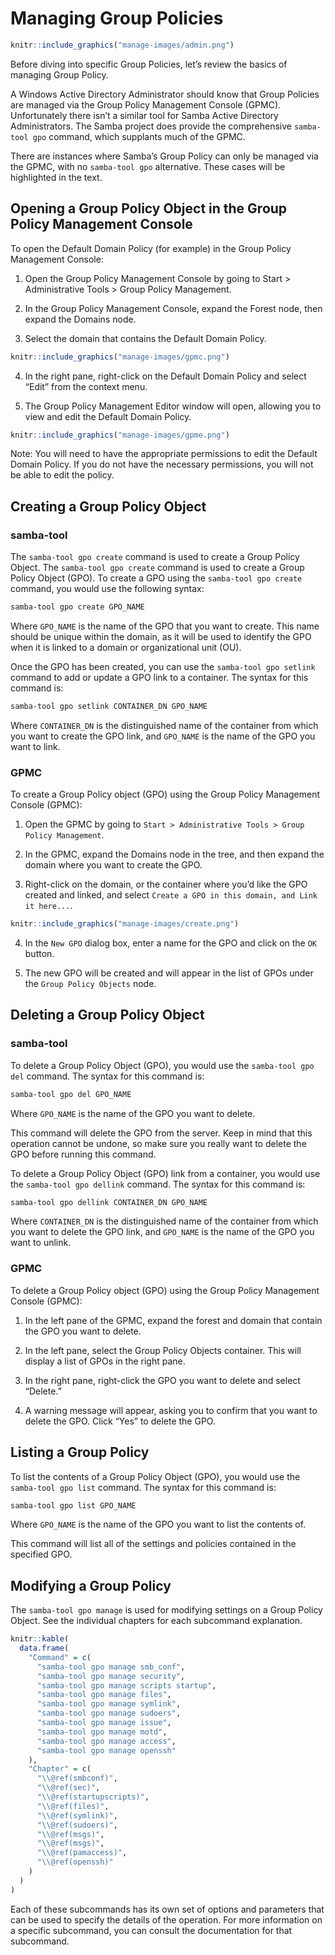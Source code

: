 # Managing Group Policies {#manage}

```r
knitr::include_graphics("manage-images/admin.png")
```

Before diving into specific Group Policies, let's review the basics of managing Group Policy.

A Windows Active Directory Administrator should know that Group Policies are managed via the Group Policy Management Console (GPMC). Unfortunately there isn't a similar tool for Samba Active Directory Administrators. The Samba project does provide the comprehensive `samba-tool gpo` command, which supplants much of the GPMC.

There are instances where Samba's Group Policy can only be managed via the GPMC, with no `samba-tool gpo` alternative. These cases will be highlighted in the text.

## Opening a Group Policy Object in the Group Policy Management Console {#gpopen}

To open the Default Domain Policy (for example) in the Group Policy Management Console:

1. Open the Group Policy Management Console by going to Start > Administrative Tools > Group Policy Management.

2. In the Group Policy Management Console, expand the Forest node, then expand the Domains node.

3. Select the domain that contains the Default Domain Policy.

```r
knitr::include_graphics("manage-images/gpmc.png")
```

4. In the right pane, right-click on the Default Domain Policy and select "Edit" from the context menu.

5. The Group Policy Management Editor window will open, allowing you to view and edit the Default Domain Policy.

```r
knitr::include_graphics("manage-images/gpme.png")
```

Note: You will need to have the appropriate permissions to edit the Default Domain Policy. If you do not have the necessary permissions, you will not be able to edit the policy.

## Creating a Group Policy Object {#gpcreate}

### samba-tool

The `samba-tool gpo create` command is used to create a Group Policy Object.
The `samba-tool gpo create` command is used to create a Group Policy Object (GPO). To create a GPO using the `samba-tool gpo create` command, you would use the following syntax:

```sh
samba-tool gpo create GPO_NAME
```

Where `GPO_NAME` is the name of the GPO that you want to create. This name should be unique within the domain, as it will be used to identify the GPO when it is linked to a domain or organizational unit (OU).

Once the GPO has been created, you can use the `samba-tool gpo setlink` command to add or update a GPO link to a container. The syntax for this command is:

```sh
samba-tool gpo setlink CONTAINER_DN GPO_NAME
```

Where `CONTAINER_DN` is the distinguished name of the container from which you want to create the GPO link, and `GPO_NAME` is the name of the GPO you want to link.

### GPMC

To create a Group Policy object (GPO) using the Group Policy Management Console (GPMC):

1. Open the GPMC by going to `Start > Administrative Tools > Group Policy Management`.

2. In the GPMC, expand the Domains node in the tree, and then expand the domain where you want to create the GPO.

3. Right-click on the domain, or the container where you'd like the GPO created and linked, and select `Create a GPO in this domain, and Link it here...`.

```r
knitr::include_graphics("manage-images/create.png")
```

4. In the `New GPO` dialog box, enter a name for the GPO and click on the `OK` button.

5. The new GPO will be created and will appear in the list of GPOs under the `Group Policy Objects` node.

## Deleting a Group Policy Object {#gpdelete}

### samba-tool

To delete a Group Policy Object (GPO), you would use the `samba-tool gpo del` command. The syntax for this command is:

```sh
samba-tool gpo del GPO_NAME
```

Where `GPO_NAME` is the name of the GPO you want to delete.

This command will delete the GPO from the server. Keep in mind that this operation cannot be undone, so make sure you really want to delete the GPO before running this command.

To delete a Group Policy Object (GPO) link from a container, you would use the `samba-tool gpo dellink` command. The syntax for this command is:

```sh
samba-tool gpo dellink CONTAINER_DN GPO_NAME
```

Where `CONTAINER_DN` is the distinguished name of the container from which you want to delete the GPO link, and `GPO_NAME` is the name of the GPO you want to unlink.

### GPMC

To delete a Group Policy object (GPO) using the Group Policy Management Console (GPMC):

1. In the left pane of the GPMC, expand the forest and domain that contain the GPO you want to delete.

2. In the left pane, select the Group Policy Objects container. This will display a list of GPOs in the right pane.

3. In the right pane, right-click the GPO you want to delete and select "Delete."

4. A warning message will appear, asking you to confirm that you want to delete the GPO. Click "Yes" to delete the GPO.

## Listing a Group Policy {#gplist}

To list the contents of a Group Policy Object (GPO), you would use the `samba-tool gpo list` command. The syntax for this command is:

```sh
samba-tool gpo list GPO_NAME
```

Where `GPO_NAME` is the name of the GPO you want to list the contents of.

This command will list all of the settings and policies contained in the specified GPO.

## Modifying a Group Policy {#gpmodify}

The `samba-tool gpo manage` is used for modifying settings on a Group Policy Object. See the individual chapters for each subcommand explanation.

```r
knitr::kable(
  data.frame(
    "Command" = c(
      "samba-tool gpo manage smb_conf",
      "samba-tool gpo manage security",
      "samba-tool gpo manage scripts startup",
      "samba-tool gpo manage files",
      "samba-tool gpo manage symlink",
      "samba-tool gpo manage sudoers",
      "samba-tool gpo manage issue",
      "samba-tool gpo manage motd",
      "samba-tool gpo manage access",
      "samba-tool gpo manage openssh"
    ),
    "Chapter" = c(
      "\\@ref(smbconf)",
      "\\@ref(sec)",
      "\\@ref(startupscripts)",
      "\\@ref(files)",
      "\\@ref(symlink)",
      "\\@ref(sudoers)",
      "\\@ref(msgs)",
      "\\@ref(msgs)",
      "\\@ref(pamaccess)",
      "\\@ref(openssh)"
    )
  )
)
```

Each of these subcommands has its own set of options and parameters that can be used to specify the details of the operation. For more information on a specific subcommand, you can consult the documentation for that subcommand.
